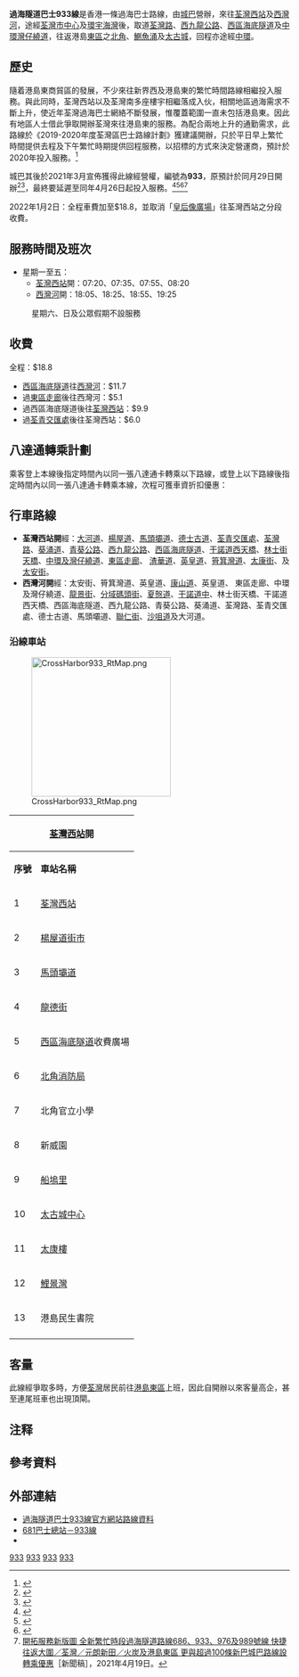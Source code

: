 {{公共汽車路線基礎資訊
|路線名稱             = 過海隧道巴士933線
|外文名稱             = Cross Harbor Tunnel Route 933
|代表圖像             = 8548 CTB 933 03-05-2021(3).jpg
|代表圖像二           = Citybus XG6774 933.jpg
|圖像說明             = 
|經營者               = 城巴
|所屬車廠             = {{ND|TMD}}
|路線用車             = 
|起點站               = [[荃灣西站|荃灣西站]]
|途經地點             = [[荃灣市中心|荃灣市中心]]、[[環宇海灣|環宇海灣]]、[[荃灣路|荃灣路]]、[[西九龍公路|西九龍公路]]、[[西區海底隧道|西區海底隧道]]、[[中環|中環]]（只限回程）、[[中環灣仔繞道|中環灣仔繞道]]、[[北角|北角]]、[[鰂魚涌|鰂魚涌]]、[[太古城|太古城]]
|終點站               = [[西灣河|西灣河]] (上/落客站位於太安街南行「[[港島民生書院|港島民生書院]]」巴士站)
|路線性質             = 過海隧道巴士路線
|全程行駛里程         = 
|全程行車時間         = 
|服務時間             = 
|起點站服務時間       = 星期一至五：07:20-08:20
|終點站服務時間       = 星期一至五：18:05-19:25
|班次頻率             = 固定班次
|全程收費             = $18.8
|分段收費站點         = 
|去程分段收費站點     = 西區海底隧道收費廣場往[[西灣河|西灣河]]：$11.7<br>北角消防局往西灣河：$5.1
|回程分段收費站點     = 西區海底隧道收費廣場往荃灣西站：$9.9<br>龍德街往荃灣西站：$6.0
|服務時間以外替代路線 = [[過海隧道巴士930線|930、930X]]↔[[新巴2A線|2A]]、[[新巴2X線|2X]]、[[新巴18X線|18X]]、[[新巴720線|720]]、[[新巴722線|722]]
|主要競爭交通         = 
|備註                 = 
}}
'''過海隧道巴士933線'''是香港一條過海巴士路線，由[[城巴|城巴]]營辦，來往[[荃灣西站|荃灣西站]]及[[西灣河|西灣河]]，途經[[荃灣市中心|荃灣市中心]]及[[環宇海灣|環宇海灣]]後，取道[[荃灣路|荃灣路]]、[[西九龍公路|西九龍公路]]、[[西區海底隧道|西區海底隧道]]及[[中環灣仔繞道|中環灣仔繞道]]，往返港島[[東區_(香港)|東區]]之[[北角|北角]]、[[鰂魚涌|鰂魚涌]]及[[太古城|太古城]]，回程亦途經[[中環|中環]]。

==歷史==
隨着港島東商貿區的發展，不少來往新界西及港島東的繁忙時間路線相繼投入服務。與此同時，荃灣西站以及荃灣南多座樓宇相繼落成入伙，相關地區過海需求不斷上升，使近年荃灣過海巴士網絡不斷發展，惟覆蓋範圍一直未包括港島東。因此有地區人士借此爭取開辦荃灣來往港島東的服務。為配合兩地上升的通勤需求，此路線於《2019-2020年度荃灣區巴士路線計劃》獲建議開辦，只於平日早上繁忙時間提供去程及下午繁忙時期提供回程服務，以招標的方式來決定營運商，預計於2020年投入服務。<ref>{{cite web|url=https://www.districtcouncils.gov.hk/tw/doc/2016_2019/tc/committee_meetings_doc/TTC/15686/TTC_Paper_No_65_1819.pdf|title=2019-2020年度荃灣區巴士路線計劃}}</ref>

城巴其後於2021年3月宣佈獲得此線經營權，編號為'''933'''，原預計於同月29日開辦<ref>{{cite web|url=https://topick.hket.com/article/2914269|title=【新界過海】城巴投得4條巴士線沙田、荃灣西、元朗往港島東 據悉最快下周一開辦 - 香港經濟日報 - TOPick - 新聞 - 社會|website=topick.hket.com|accessdate=2021-03-23|archive-date=2021-03-23|archive-url=https://web.archive.org/web/20210323134510/https://topick.hket.com/article/2914269|dead-url=no}}</ref><ref>{{cite web|url=https://www.hkbuschannel.com/2021/03/早前經歷過裁員-城巴下週開新線/|title=早前經歷過裁員 城巴下週開新線|first=Editors Room|last=編輯部|date=2021-03-23|publisher=HK Bus Channel|accessdate=2021-03-23|archive-date=2021-03-23|archive-url=https://web.archive.org/web/20210323071608/https://www.hkbuschannel.com/2021/03/%E6%97%A9%E5%89%8D%E7%B6%93%E6%AD%B7%E9%81%8E%E8%A3%81%E5%93%A1-%E5%9F%8E%E5%B7%B4%E4%B8%8B%E9%80%B1%E9%96%8B%E6%96%B0%E7%B7%9A/|dead-url=no}}</ref>，最終要延遲至同年4月26日起投入服務。<ref>{{cite web|publisher=香港特別行政區政府運輸署交通通告|url=https://www.td.gov.hk/tc/traffic_notices/index_id_61891.html|title=開辦城巴第933號線（荃灣西站公共運輸交匯處-西灣河(太安街)|date=2021-04-19|accessdate=2021-04-19|archive-date=2021-04-19|archive-url=https://web.archive.org/web/20210419133121/https://www.td.gov.hk/tc/traffic_notices/index_id_61891.html|dead-url=no}}</ref><ref>{{cite web|url=https://topick.hket.com/article/2935790|title=【城巴新路線】4條繁忙時段新界過海路線4月26日啟用 與逾100條新巴城巴路線設轉乘優惠【附各路線詳情】|website=香港經濟日報|accessdate=2021-04-19|archive-date=2021-04-30|archive-url=https://web.archive.org/web/20210430082810/https://topick.hket.com/article/2935790|dead-url=no}}</ref><ref>{{cite web|url=https://hd.stheadline.com/news/realtime/hk/2050839/即時-港聞-城巴下周一起繁忙時段增設4過海隧道路線-往返新界及港島東|title=城巴下周一起繁忙時段增設4過海隧道路線 往返新界及港島東|first=|last=|website=頭條日報 Headline Daily|accessdate=2021-04-30|archive-date=2021-04-30|archive-url=https://web.archive.org/web/20210430082811/https://hd.stheadline.com/news/realtime/hk/2050839/%E5%8D%B3%E6%99%82-%E6%B8%AF%E8%81%9E-%E5%9F%8E%E5%B7%B4%E4%B8%8B%E5%91%A8%E4%B8%80%E8%B5%B7%E7%B9%81%E5%BF%99%E6%99%82%E6%AE%B5%E5%A2%9E%E8%A8%AD4%E9%81%8E%E6%B5%B7%E9%9A%A7%E9%81%93%E8%B7%AF%E7%B7%9A-%E5%BE%80%E8%BF%94%E6%96%B0%E7%95%8C%E5%8F%8A%E6%B8%AF%E5%B3%B6%E6%9D%B1|dead-url=no}}</ref><ref>[https://www.bravobus.com.hk/tc/uploadedPressRelease/18364_19042021_CNR3_chi.pdf城巴成功投得四條新路線 開拓服務新版圖 全新繁忙時段過海隧道路線686、933、976及989號線 快捷往返大圍／荃灣／元朗新田／火炭及港島東區 更與超過100條新巴城巴路線設轉乘優惠]［新聞稿］，2021年4月19日。</ref>

2022年1月2日：全程車費加至$18.8，並取消「[[皇后像廣場|皇后像廣場]]」往荃灣西站之分段收費。

==服務時間及班次==
*星期一至五：
**[[荃灣西站|荃灣西站]]開：07:20、07:35、07:55、08:20
**[[西灣河|西灣河]]開：18:05、18:25、18:55、19:25
:星期六、日及公眾假期不設服務

==收費==
全程：$18.8
*[[西區海底隧道|西區海底隧道]]往[[西灣河|西灣河]]：$11.7
*過[[東區走廊|東區走廊]]後往西灣河：$5.1
*過西區海底隧道後往[[荃灣西站|荃灣西站]]：$9.9
*過[[荃青交匯處|荃青交匯處]]後往荃灣西站：$6.0
{{Fare-remarks|CTB2|fcs=Y}}

==八達通轉乘計劃==
乘客登上本線後指定時間內以同一張八達通卡轉乘以下路線，或登上以下路線後指定時間內以同一張八達通卡轉乘本線，次程可獲車資折扣優惠：
{{西區海底隧道轉乘優惠計劃}}

==行車路線==  
*'''荃灣西站開'''經：[[大河道|大河道]]、[[楊屋道|楊屋道]]、[[馬頭壩道|馬頭壩道]]、[[德士古道|德士古道]]、[[荃青交匯處|荃青交匯處]]、[[荃灣路|荃灣路]]、[[葵涌道|葵涌道]]、[[青葵公路|青葵公路]]、[[西九龍公路|西九龍公路]]、[[西區海底隧道|西區海底隧道]]、[[干諾道西天橋|干諾道西天橋]]、[[林士街天橋|林士街天橋]]、[[中環及灣仔繞道|中環及灣仔繞道]]、[[東區走廊|東區走廊]]、<!--[[糖水道|糖水道]]、-->[[渣華道|渣華道]]、[[英皇道|英皇道]]、[[筲箕灣道|筲箕灣道]]、[[太康街|太康街]]、{{tsl|zh-yue|鯉景道|鯉景道}}及[[太安街|太安街]]。
*'''西灣河開'''經：太安街、筲箕灣道、英皇道、[[康山道|康山道]]、英皇道、<!--糖水道、-->東區走廊、中環及灣仔繞道、[[龍景街|龍景街]]、[[分域碼頭街|分域碼頭街]]、[[夏慤道|夏慤道]]、[[干諾道中|干諾道中]]、林士街天橋、干諾道西天橋、西區海底隧道、西九龍公路、青葵公路、葵涌道、荃灣路、荃青交匯處、德士古道、馬頭壩道、[[聯仁街|聯仁街]]、[[沙咀道|沙咀道]]及大河道。

===沿線車站===
[[File:CrossHarbor933_RtMap.png|250px]]
{|class="wikitable" style="text-align: center"
!colspan=3|[[荃灣西站|荃灣西站]]開!!colspan=3|[[西灣河|西灣河]]開
|-
!'''序號'''!!'''車站名稱'''!!'''位置'''!!'''序號'''!!'''車站名稱'''!!'''位置'''
|- 
|1||[[荃灣西站|荃灣西站]]||[[荃灣西站公共運輸交匯處|荃灣西站公共運輸交匯處]]||1||[[港島民生書院|港島民生書院]]||[[太安街|太安街]]
|-
|2||[[楊屋道街市|楊屋道街市]]||[[楊屋道|楊屋道]]||2||太富街||[[筲箕灣道|筲箕灣道]]
|-
|3||colspan=2|[[爵悅庭|馬頭壩道]]||3||[[康怡廣場|康怡廣場]]||[[康山道|康山道]]
|-
|4||[[環宇海灣|龍德街]]||[[德士古道|德士古道]]||4||[[新威園|新威園]]||rowspan=4|[[英皇道|英皇道]]
|-
|5||[[西區海底隧道|西區海底隧道]]收費廣場||西區海底隧道||5||[[北角官立小學|北角官立小學]]
|- 
|6||[[香港消防局列表#港島東區|北角消防局]]||[[渣華道|渣華道]]||6||[[模範邨|模範邨]]
|-
|7||北角官立小學||rowspan=4|英皇道||7||[[健康村|健康村]]
|-
|8||新威園||8||[[皇后像廣場|皇后像廣場]]||rowspan=2|[[干諾道#干諾道中|干諾道中]]
|-
|9||[[惠安苑|船塢里]]||9||[[砵典乍街|砵典乍街]]
|-
|10||[[太古城中心|太古城中心]]||10||西區海底隧道收費廣場||西區海底隧道
|-
|11||[[太安樓|太康樓]]||太康街||11||龍德街||德士古道
|-
|12||[[鯉景灣|鯉景灣]]||{{tsl|zh-yue|鯉景道}}||12||colspan=2|聯仁街
|-
|13||港島民生書院||太安街||13||[[寶石大廈|寶石大廈]]||rowspan=2|[[沙咀道|沙咀道]]
|-
|rowspan=2 colspan=3| ||14||[[戴麟趾#命名事物|戴麟趾夫人診療所]]
|-
|15||荃灣西站||荃灣西站公共運輸交匯處
|}

<!--{|class="wikitable" style="text-align: center"
!colspan=3|[[荃灣西站|荃灣西站]]開!!colspan=3|[[西灣河|西灣河]]開
|-
!'''序號'''!!'''車站名稱'''!!'''位置'''!!'''序號'''!!'''車站名稱'''!!'''位置'''
|- 
|1||[[荃灣西站|荃灣西站]]||[[荃灣西站公共運輸交匯處|荃灣西站公共運輸交匯處]]||1||[[港島民生書院|港島民生書院]]||[[太安街|太安街]]
|-
|2||[[楊屋道街市|楊屋道街市]]||[[楊屋道|楊屋道]]||2||太富街||[[筲箕灣道|筲箕灣道]]
|-
|3||colspan=2|[[爵悅庭|馬頭壩道]]||3||[[康怡廣場|康怡廣場]]||[[康山道|康山道]]
|-
|4||[[環宇海灣|龍德街]]||[[德士古道|德士古道]]||4||[[新威園|新威園]]||rowspan=6|[[英皇道|英皇道]]
|-
|5||[[西區海底隧道|西區海底隧道]]收費廣場||西區海底隧道||5||[[北角官立小學|北角官立小學]]
|- 
|6||[[琴行街|琴行街]]||rowspan=3|[[渣華道|渣華道]]||6||[[模範邨|模範邨]]
|-
|7||[[電照街|電照街]]||7||[[健康村|健康村]]
|-
|8||[[香港消防局列表#港島東區|北角消防局]]||8||[[健威花園|健威花園]]
|-
|9||北角官立小學||rowspan=4|英皇道||9||琴行街
|-
|10||新威園||10||[[皇后像廣場|皇后像廣場]]||rowspan=2|[[干諾道#干諾道中|干諾道中]]
|-
|11||[[惠安苑|船塢里]]||11||[[砵典乍街|砵典乍街]]
|-
|12||[[太古城中心|太古城中心]]||12||西區海底隧道收費廣場||西區海底隧道
|-
|13||[[太安樓|太康樓]]||太康街||13||龍德街||德士古道 
|-
|14||[[鯉景灣|鯉景灣]]||{{tsl|zh-yue|鯉景道}}||14||colspan=2|聯仁街
|-
|15||港島民生書院||太安街||15||[[寶石大廈|寶石大廈]]||rowspan=2|[[沙咀道|沙咀道]]
|-
|rowspan=2 colspan=3| ||16||[[戴麟趾#命名事物|戴麟趾夫人診療所]]
|-
|17||荃灣西站||荃灣西站公共運輸交匯處
|}-->

==客量==
此線經爭取多時，方便[[荃灣|荃灣]]居民前往[[東區_(香港)|港島東區]]上班，因此自開辦以來客量高企，甚至連尾班車也出現頂閘。

==注释==
<references group="註" />

==參考資料==
{{Reflist}}

==外部連結==
*[https://mobile.nwstbus.com.hk/nwp3/?f=1&ds=933&dsmode=1&l=0 過海隧道巴士933線官方網站路線資料]
*[http://www.681busterminal.com/933.html 681巴士總站－933線]
*{{Wikia|hkbus|香港巴士大典|過海隧巴933線}}
{{荃灣區巴士路線列表|933}}
{{香港東區巴士路線列表|933}}
{{中環灣仔繞道巴士路線|933}}
{{途經東區走廊的港島特快巴士路線列表|933}}
{{西區海底隧道巴士路線|933}}

[[Category:城巴及新世界第一巴士路線|933]]
[[Category:過海隧道巴士路線|933]]
[[Category:荃灣區巴士路線|933]]
[[Category:香港東區巴士路線|933]]